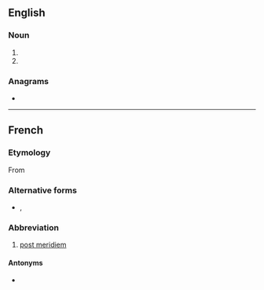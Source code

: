 {{also|p.m.|p. m.|pm|Pm|PM|.pm}}
==English==

===Noun===
{{en-noun|?}}

# {{alternative spelling of|p.m.|lang=en}}
# {{alternative spelling of|PM|lang=en}}

===Anagrams===
* {{anagrams|en|MP|Mp|mp}}

----

==French==

===Etymology===
From {{etyl|la|fr}} {{m|la|post meridiem}}

===Alternative forms===
* {{l|fr|PM}}, {{l|fr|P. M.}}

===Abbreviation===
{{head|fr|abbreviation}}
# [[post meridiem]]

====Antonyms====
* {{sense|post meridiem}} {{l|fr|A.M.}}